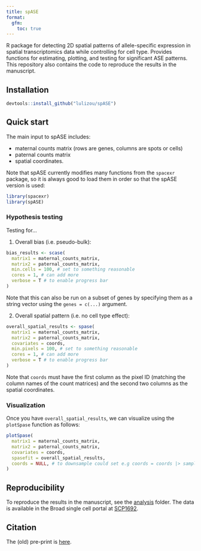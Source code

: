 ```yaml
---
title: spASE
format: 
  gfm:
    toc: true
---
```


R package for detecting 2D spatial patterns of allele-specific expression in spatial
transcriptomics data while controlling for cell type. Provides functions for estimating, plotting, and testing for significant ASE patterns. This repository also contains the code to reproduce
the results in the manuscript.


## Installation

```r
devtools::install_github("lulizou/spASE")
```

## Quick start

The main input to spASE includes:

* maternal counts matrix (rows are genes, columns are spots or cells)
* paternal counts matrix 
* spatial coordinates.

Note that spASE currently modifies many functions from the `spacexr` package,
so it is always good to load them in order so that the spASE version is used:

```r
library(spacexr)
library(spASE)
```

### Hypothesis testing

Testing for...

1. Overall bias (i.e. pseudo-bulk):

```r
bias_results <- scase(
  matrix1 = maternal_counts_matrix,
  matrix2 = paternal_counts_matrix,
  min.cells = 100, # set to something reasonable
  cores = 1, # can add more
  verbose = T # to enable progress bar
)
```

Note that this can also be run on a subset of genes by specifying them
as a string vector using the `genes = c(...)` argument.

2. Overall spatial pattern (i.e. no cell type effect):

```r
overall_spatial_results <- spase(
  matrix1 = maternal_counts_matrix,
  matrix2 = paternal_counts_matrix,
  covariates = coords,
  min.pixels = 100, # set to something reasonable
  cores = 1, # can add more
  verbose = T # to enable progress bar
)
```

Note that `coords` must have the first column as the pixel ID (matching the
column names of the count matrices) and the second two columns as the
spatial coordinates.


### Visualization

Once you have `overall_spatial_results`, we can visualize using the `plotSpase`
function as follows:

```r
plotSpase(
  matrix1 = maternal_counts_matrix,
  matrix2 = paternal_counts_matrix,
  covariates = coords,
  spasefit = overall_spatial_results,
  coords = NULL, # to downsample could set e.g coords = coords |> sample_n(1e4)
)
```

## Reproducibility

To reproduce the results in the manuscript, see the [analysis](https://github.com/lulizou/spASE/tree/master/analysis) folder.
The data is available in the Broad single cell portal at [SCP1692](https://singlecell.broadinstitute.org/single_cell/study/SCP1692/detection-of-allele-specific-expression-in-spatial-transcriptomics-with-spase).


## Citation

The (old) pre-print is [here](https://www.biorxiv.org/content/10.1101/2021.12.01.470861v1.full).

